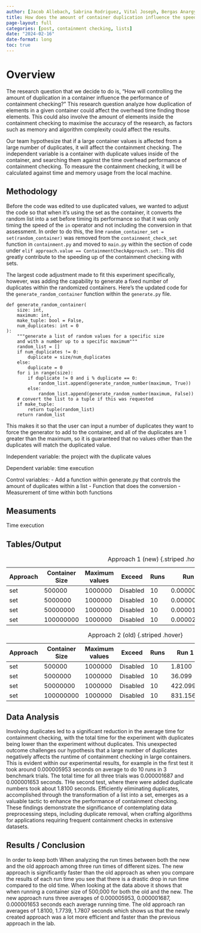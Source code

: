 ```yaml
---
author: [Jacob Allebach, Sabrina Rodriguez, Vital Joseph, Bergas Anargya, William Wolff]
title: How does the amount of container duplication influence the speed of containment checking?
page-layout: full
categories: [post, containment checking, lists]
date: "2024-02-16"
date-format: long
toc: true
---
```


# Overview

The research question that we decide to do is, "How will controlling the amount of
duplication in a container influence the performance of containment checking?" This research
question analyze how duplication of elements in a given container could affect the overhead
time finding those elements. This could also involve the amount of elements inside the
containment checking to maximise the accuracy of the research, as factors such as memory and
algorithm complexity could affect the results. 

Our team hypothesize that if a large container values is affected from a large number of
duplicates, it will affect the containment checking. The independent variable is a container
with duplicate values inside of the container, and searching them against the time overhead
performance of containment checking. To measure the containment checking, it will be
calculated against time and memory usage from the local machine. 

## Methodology 

Before the code was edited to use duplicated values, we wanted to adjust the code so that when
it's using the set as the container, it converts the random list into a set before timing its
performance so that it was only timing the speed of the `in` operator and not including the
conversion in that assessment. In order to do this, the line `random_container_set = set(random_container)`
was removed from the `containment_check_set` function in `containment.py` and moved to `main.py`
within the section of code under `elif approach.value == ContainmentCheckApproach.set:`. This
did greatly contribute to the speeding up of the containment checking with sets.

The largest code adjustment made to fit this experiment specifically, however, was adding the
capability to generate a fixed number of duplicates within the randomized containers. Here's
the updated code for the `generate_random_container` function within the `generate.py` file.

```python3
def generate_random_container(
    size: int,
    maximum: int,
    make_tuple: bool = False,
    num_duplicates: int = 0
):
    """generate a list of random values for a specific size
    and with a number up to a specific maximum"""
    random_list = []
    if num_duplicates != 0:
        duplicate = size/num_duplicates
    else:
        duplicate = 0
    for i in range(size):
        if duplicate != 0 and i % duplicate == 0:
            random_list.append(generate_random_number(maximum, True))
        else:
            random_list.append(generate_random_number(maximum, False))
    # convert the list to a tuple if this was requested
    if make_tuple:
        return tuple(random_list)
    return random_list
```

This makes it so that the user can input a number of duplicates they want to force the generator
to add to the container, and all of the duplicates are 1 greater than the maximum, so it is
guaranteed that no values other than the duplicates will match the duplicated value.

Independent variable: the project with the duplicate values

Dependent variable: time execution

Control variables: 
    - Add a function within generate.py that controls the amount of duplicates within a list 
    - Function that does the conversion
    - Measurement of time within both functions

## Measuments

Time execution

## Tables/Output

| Approach | Container Size | Maximum values | Exceed | Runs | Run 1       | Run 2       | Run 3       |
|----------|----------------|----------------|--------|------|-------------|-------------|-------------|
| set      | 500000         | 1000000        | Disabled | 10   | 0.000005953 | 0.000001687 | 0.000001653 |
| set      | 5000000        | 1000000        | Disabled | 10   | 0.000007634 | 0.000002007 | 0.000001929 |
| set      | 50000000       | 1000000        | Disabled | 10   | 0.000010076 | 0.000002834 | 0.000002701 |
| set      | 100000000      | 1000000        | Disabled | 10   | 0.000020630 | 0.000002683 | 0.000002558 |

: Approach 1 (new) {.striped .hover}

| Approach | Container Size | Maximum values | Exceed | Runs | Run 1     | Run 2    | Run 3    |
|----------|----------------|----------------|--------|------|----------|---------|---------|
| set      | 500000         | 1000000        | Disabled | 10   | 1.8100    | 1.7739   | 1.7807   |
| set      | 5000000        | 1000000        | Disabled | 10   | 36.099    | 37.799   | 36.458   |
| set      | 50000000       | 1000000        | Disabled | 10   | 422.0990  | 423.983  | 410.760  |
| set      | 100000000      | 1000000        | Disabled | 10   | 831.156   | 837.759  | 835.45   |

: Approach 2 (old) {.striped .hover}


## Data Analysis

Involving duplicates led to a significant reduction in the average time for containment
checking, with the total time for the experiment with duplicates being lower than the
experiment without duplicates. This unexpected outcome challenges our hypothesis that a
large number of duplicates negatively affects the runtime of containment checking in large
containers. This is evident within our experimental results, for example in the first test
it took around 0.000005953 seconds on average to do 10 runs in 3 benchmark trials. The
total time for all three trials was 0.000001687 and 0.000001653 seconds. THe second test,
where there were added duplicate numbers took about 1.8100 seconds. Efficiently eliminating
duplicates, accomplished through the transformation of a list into a set, emerges as a
valuable tactic to enhance the performance of containment checking. These findings
demonstrate the significance of contemplating data preprocessing steps, including duplicate
removal, when crafting algorithms for applications requiring frequent containment checks in
extensive datasets. 

## Results / Conclusion

In order to keep both When analyzing the run times between both the new and the old approach
among three run times of different sizes. The new approach is significantly faster than the
old approach as when you compare the results of each run time you see that there is a drastic
drop in run time compared to the old time. When looking at the data above it shows that when
running a container size of 500,000 for both the old and the new. The new approach runs three
averages of 0.000005953, 0.000001687, 0.000001653 seconds each average running time. The old
approach ran averages of  1.8100, 1.7739, 1.7807 seconds which shows us that the newly created
approach was a lot more efficient and faster than the previous approach in the lab. 
